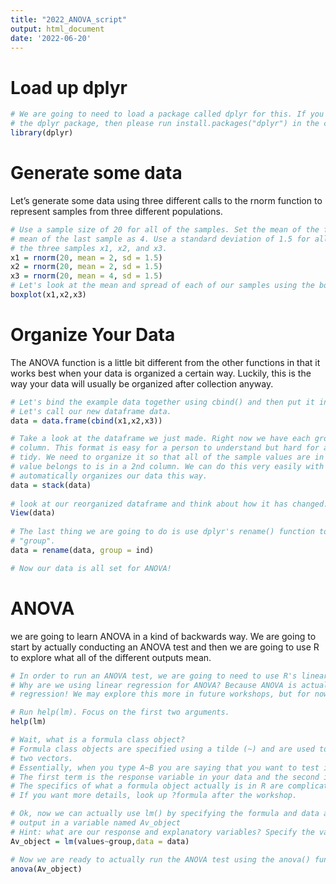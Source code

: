 ---
title: "2022_ANOVA_script"
output: html_document
date: '2022-06-20'
---

# Load up dplyr
```{r}
# We are going to need to load a package called dplyr for this. If you do not have 
# the dplyr package, then please run install.packages("dplyr") in the console first.
library(dplyr)
```

# Generate some data
Let's generate some data using three different calls to the rnorm function to represent samples from three different populations.
```{r}
# Use a sample size of 20 for all of the samples. Set the mean of the first two samples as 2 and set the 
# mean of the last sample as 4. Use a standard deviation of 1.5 for all samples. We are going to call
# the three samples x1, x2, and x3. 
x1 = rnorm(20, mean = 2, sd = 1.5)
x2 = rnorm(20, mean = 2, sd = 1.5)
x3 = rnorm(20, mean = 4, sd = 1.5)
# Let's look at the mean and spread of each of our samples using the boxplot() function. 
boxplot(x1,x2,x3)
```

# Organize Your Data
The ANOVA function is a little bit different from the other functions in that it works best when your data is organized a certain way. Luckily, this is the way your data will usually be organized after collection anyway.
```{r}
# Let's bind the example data together using cbind() and then put it into a dataframe with data.frame(). 
# Let's call our new dataframe data. 
data = data.frame(cbind(x1,x2,x3))

# Take a look at the dataframe we just made. Right now we have each group organized into a different 
# column. This format is easy for a person to understand but hard for a computer to understand. It is not
# tidy. We need to organize it so that all of the sample values are in one column and the group each 
# value belongs to is in a 2nd column. We can do this very easily with the stack() function which 
# automatically organizes our data this way. 
data = stack(data)
  
# look at our reorganized dataframe and think about how it has changed. 
View(data)  
  
# The last thing we are going to do is use dplyr's rename() function to change the column name "ind" to 
# "group".
data = rename(data, group = ind)

# Now our data is all set for ANOVA!
```

# ANOVA
we are going to learn ANOVA in a kind of backwards way. We are going to start by actually conducting an ANOVA test and then we are going to use R to explore what all of the different outputs mean. 

```{r}
# In order to run an ANOVA test, we are going to need to use R's linear regression function lm()
# Why are we using linear regression for ANOVA? Because ANOVA is actually a special application of linear
# regression! We may explore this more in future workshops, but for now do not worry about it. 

# Run help(lm). Focus on the first two arguments. 
help(lm)

# Wait, what is a formula class object? 
# Formula class objects are specified using a tilde (~) and are used to specify a relationship between 
# two vectors.
# Essentially, when you type A~B you are saying that you want to test if variable A is dependent on B.
# The first term is the response variable in your data and the second is the explanatory variable. 
# The specifics of what a formula object actually is in R are complicated and beyond this workshop. 
# If you want more details, look up ?formula after the workshop.  

# Ok, now we can actually use lm() by specifying the formula and data arguments. Run lm and save the 
# output in a variable named Av_object
# Hint: what are our response and explanatory variables? Specify the variables using the column names.
Av_object = lm(values~group,data = data) 

# Now we are ready to actually run the ANOVA test using the anova() function. 
anova(Av_object)

```
